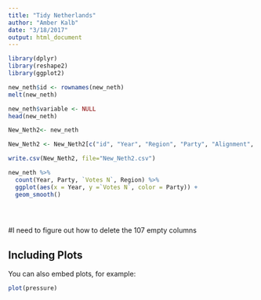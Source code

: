 ```yaml
---
title: "Tidy Netherlands"
author: "Amber Kalb"
date: "3/18/2017"
output: html_document
---
```




```r
library(dplyr)
library(reshape2)
library(ggplot2) 

new_neth$id <- rownames(new_neth) 
melt(new_neth)

new_neth$variable <- NULL
head(new_neth)

New_Neth2<- new_neth

New_Neth2 <- New_Neth2[c("id", "Year", "Region", "Party", "Alignment", "Votes N", "Votes %")]

write.csv(New_Neth2, file="New_Neth2.csv")
```

```r
new_neth %>% 
  count(Year, Party, `Votes N`, Region) %>% 
  ggplot(aes(x = Year, y =`Votes N`, color = Party)) +
  geom_smooth() 


  
```
#I need to figure out how to delete the 107 empty columns

## Including Plots

You can also embed plots, for example:

```r
plot(pressure)
```

